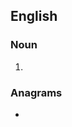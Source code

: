 ==English==

===Noun===
{{head|en|noun plural form}}

# {{plural of|raiment|lang=en}}

===Anagrams===
* {{anagrams|en|Tremains|antmires|artemins|instream|minarets|semirant}}